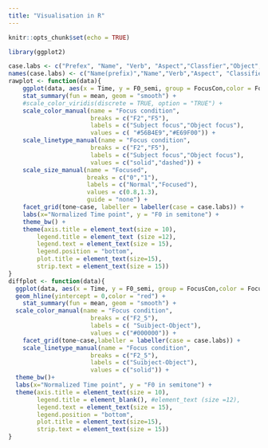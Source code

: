 ```yaml
---
title: "Visualisation in R"
---
```


```r
knitr::opts_chunk$set(echo = TRUE)
```

```r
library(ggplot2)
```


```r
case.labs <- c("Prefex", "Name", "Verb", "Aspect","Classfier","Object","Suffix")
names(case.labs) <- c("Name(prefix)","Name","Verb","Aspect", "Classifier", "Object","Object(suffix)")
rawplot <- function(data){
    ggplot(data, aes(x = Time, y = F0_semi, group = FocusCon,color = FocusCon, linetype = FocusCon, size = underfocus)) +
    stat_summary(fun = mean, geom = "smooth") +
    #scale_color_viridis(discrete = TRUE, option = "TRUE") +
    scale_color_manual(name = "Focus condition",
                       breaks = c("F2","F5"),
                       labels = c("Subject focus","Object focus"),
                       values = c( "#56B4E9","#E69F00")) +
    scale_linetype_manual(name = "Focus condition",
                       breaks = c("F2","F5"),
                       labels = c("Subject focus","Object focus"),
                       values = c("solid","dashed")) +
    scale_size_manual(name = "Focused",
                      breaks = c("0","1"),
                      labels = c("Normal","Focused"),
                      values = c(0.8,1.3),
                      guide = "none") +
    facet_grid(tone~case, labeller = labeller(case = case.labs)) + 
    labs(x="Normalized Time point", y = "F0 in semitone") +
    theme_bw() +
    theme(axis.title = element_text(size = 10), 
        legend.title = element_text (size =12), 
        legend.text = element_text(size = 15),
        legend.position = "bottom",
        plot.title = element_text(size=15),
        strip.text = element_text(size = 15))
}
diffplot <- function(data){
  ggplot(data, aes(x = Time, y = F0_semi, group = FocusCon,color = FocusCon)) +
  geom_hline(yintercept = 0,color = "red") + 
    stat_summary(fun = mean, geom = "smooth") +
  scale_color_manual(name = "Focus condition",
                       breaks = c("F2_5"),
                       labels = c( "Suibject-Object"),
                       values = c("#000000")) +
    facet_grid(tone~case,labeller = labeller(case = case.labs)) + 
    scale_linetype_manual(name = "Focus condition",
                       breaks = c("F2_5"),
                       labels = c("Suibject-Object"),
                       values = c("solid")) +
  theme_bw()+
  labs(x="Normalized Time point", y = "F0 in semitone") +
  theme(axis.title = element_text(size = 10), 
        legend.title = element_blank(), #element_text (size =12), 
        legend.text = element_text(size = 15),
        legend.position = "bottom",
        plot.title = element_text(size=15),
        strip.text = element_text(size = 15))
}
```

